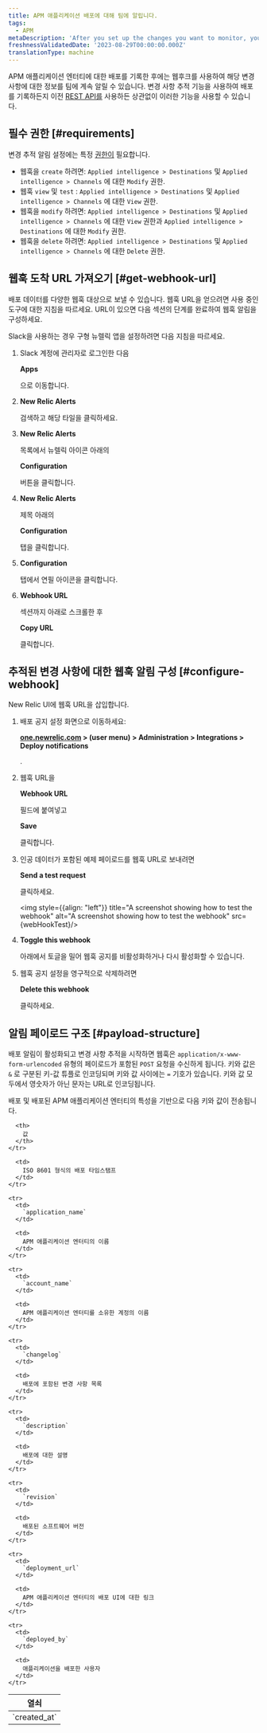 ```yaml
---
title: APM 애플리케이션 배포에 대해 팀에 알립니다.
tags:
  - APM
metaDescription: 'After you set up the changes you want to monitor, you can use a webhook to notify your colleagues about the impacts of those changes.'
freshnessValidatedDate: '2023-08-29T00:00:00.000Z'
translationType: machine
---
```



APM 애플리케이션 엔터티에 대한 배포를 기록한 후에는 웹후크를 사용하여 해당 변경 사항에 대한 정보를 팀에 계속 알릴 수 있습니다. 변경 사항 추적 기능을 사용하여 배포를 기록하든지 이전 [REST API를](/docs/apm/apm-ui-pages/events/record-deployments/#api-instructions) 사용하든 상관없이 이러한 기능을 사용할 수 있습니다.

## 필수 권한 [#requirements]

변경 추적 알림 설정에는 특정 [권한이](/docs/accounts/accounts-billing/new-relic-one-user-management/user-permissions) 필요합니다.

* 웹훅을 `create` 하려면: `Applied intelligence > Destinations` 및 `Applied intelligence > Channels` 에 대한 `Modify` 권한.
* 웹훅 `view` 및 `test` : `Applied intelligence > Destinations` 및 `Applied intelligence > Channels` 에 대한 `View` 권한.
* 웹훅을 `modify` 하려면: `Applied intelligence > Destinations` 및 `Applied intelligence > Channels` 에 대한 `View` 권한과 `Applied intelligence > Destinations` 에 대한 `Modify` 권한.
* 웹훅을 `delete` 하려면: `Applied intelligence > Destinations` 및 `Applied intelligence > Channels` 에 대한 `Delete` 권한.

## 웹훅 도착 URL 가져오기 [#get-webhook-url]

배포 데이터를 다양한 웹훅 대상으로 보낼 수 있습니다. 웹훅 URL을 얻으려면 사용 중인 도구에 대한 지침을 따르세요. URL이 있으면 다음 섹션의 단계를 완료하여 웹훅 알림을 구성하세요.

Slack을 사용하는 경우 구형 뉴렐릭 <InlinePopover type="alerts"/>앱을 설정하려면 다음 지침을 따르세요.

1. Slack 계정에 관리자로 로그인한 다음

   <DNT>**Apps**</DNT>

   으로 이동합니다.

2. <DNT>**New Relic Alerts**</DNT>

   검색하고 해당 타일을 클릭하세요.

3. <DNT>**New Relic Alerts**</DNT>

   목록에서 뉴렐릭 아이콘 아래의

   <DNT>**Configuration**</DNT>

   버튼을 클릭합니다.

4. <DNT>**New Relic Alerts**</DNT>

   제목 아래의

   <DNT>**Configuration**</DNT>

   탭을 클릭합니다.

5. <DNT>**Configuration**</DNT>

   탭에서 연필 아이콘을 클릭합니다.

6. <DNT>**Webhook URL**</DNT>

   섹션까지 아래로 스크롤한 후

   <DNT>**Copy URL**</DNT>

   클릭합니다.

## 추적된 변경 사항에 대한 웹훅 알림 구성 [#configure-webhook]

New Relic UI에 웹훅 URL을 삽입합니다.

1. 배포 공지 설정 화면으로 이동하세요:

   <DNT>**[one.newrelic.com](https://one.newrelic.com/) > (user menu) > Administration > Integrations > Deploy notifications**</DNT>

   .

2. 웹훅 URL을

   <DNT>**Webhook URL**</DNT>

   필드에 붙여넣고

   <DNT>**Save**</DNT>

   클릭합니다.

3. 인공 데이터가 포함된 예제 페이로드를 웹훅 URL로 보내려면

   <DNT>**Send a test request**</DNT>

   클릭하세요.

   <img style={{align: "left"}} title="A screenshot showing how to test the webhook" alt="A screenshot showing how to test the webhook" src={webHookTest}/>

4. <DNT>**Toggle this webhook**</DNT>

   아래에서 토글을 밀어 웹훅 공지를 비활성화하거나 다시 활성화할 수 있습니다.

5. 웹훅 공지 설정을 영구적으로 삭제하려면

   <DNT>**Delete this webhook**</DNT>

   클릭하세요.

## 알림 페이로드 구조 [#payload-structure]

배포 알림이 활성화되고 변경 사항 추적을 시작하면 웹훅은 `application/x-www-form-urlencoded` 유형의 페이로드가 포함된 `POST` 요청을 수신하게 됩니다. 키와 값은 `&` 로 구분된 키-값 튜플로 인코딩되며 키와 값 사이에는 `=` 기호가 있습니다. 키와 값 모두에서 영숫자가 아닌 문자는 URL로 인코딩됩니다.

배포 및 배포된 APM 애플리케이션 엔터티의 특성을 기반으로 다음 키와 값이 전송됩니다.

<table>
  <thead>
    <tr>
      <th>
        열쇠
      </th>

      <th>
        값
      </th>
    </tr>
  </thead>

  <tbody>
    <tr>
      <td>
        `created_at`
      </td>

      <td>
        ISO 8601 형식의 배포 타임스탬프
      </td>
    </tr>

    <tr>
      <td>
        `application_name`
      </td>

      <td>
        APM 애플리케이션 엔터티의 이름
      </td>
    </tr>

    <tr>
      <td>
        `account_name`
      </td>

      <td>
        APM 애플리케이션 엔터티를 소유한 계정의 이름
      </td>
    </tr>

    <tr>
      <td>
        `changelog`
      </td>

      <td>
        배포에 포함된 변경 사항 목록
      </td>
    </tr>

    <tr>
      <td>
        `description`
      </td>

      <td>
        배포에 대한 설명
      </td>
    </tr>

    <tr>
      <td>
        `revision`
      </td>

      <td>
        배포된 소프트웨어 버전
      </td>
    </tr>

    <tr>
      <td>
        `deployment_url`
      </td>

      <td>
        APM 애플리케이션 엔터티의 배포 UI에 대한 링크
      </td>
    </tr>

    <tr>
      <td>
        `deployed_by`
      </td>

      <td>
        애플리케이션을 배포한 사용자
      </td>
    </tr>
  </tbody>
</table>
